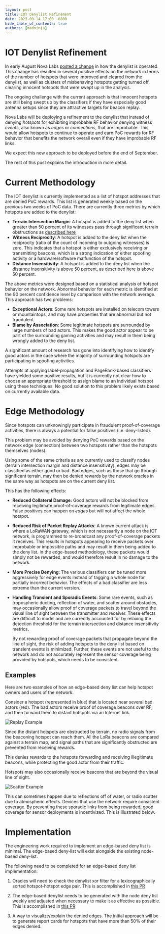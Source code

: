 ```yaml
---
layout: post
title: IOT Denylist Refinement
date: 2023-09-14 17:00 -0800
hide_table_of_contents: true
authors: [madninja]
---
```


# IOT Denylist Refinement

In early August Nova Labs [posted a change]() in how the denylist is operated. This change has
resulted in several positive effects on the network in terms of the number of hotspots that were
improved and cleared from the denylist, as well as clusters of misbehaving hotspots getting turned
off, clearing innocent hotspots that were swept up in the analysis.

The ongoing challenge with the current approach is that innocent hotspots are still being swept up
by the classifiers if they have especially good antenna setups since they are attractive targets for
beacon replay.

Nova Labs will be deploying a refinement to the denylist that instead of denying _hotspots_ for
exhibiting improbable RF behavior denying witness _events_, also known as _edges_ or _connections_,
that are improbable. This would allow hotspots to continue to operate and earn PoC rewards for RF
behavior that benefits the network overall even if they have improbable RF links.

We expect this new approach to be deployed before the end of September.

<!--truncate-->

The rest of this post explains the introduction in more detail.

# Current Methodology

The IOT denylist is currently implemented as a list of hotspot addresses that are denied PoC
rewards. This list is generated weekly based on the previous two weeks of PoC data. There are
currently three metrics by which hotspots are added to the denylist:

- **Terrain Intersection Margin**: A hotspot is added to the deny list when greater than 50 percent
  of its witnesses pass through significant terrain obstructions as
  [described here](https://docs.helium.com/devblog/2023/08/07/denylist-evolution/#terrain-aware-signal-verification)
- **Witness Reciprocity**: A hotspot is added to the deny list when the reciprocity (ratio of the
  count of incoming to outgoing witnesses) is zero. This indicates that a hotspot is either
  exclusively receiving or transmitting beacons, which is a strong indication of either spoofing
  activity or a hardware/software malfunction of the hotspot.
- **Distance Insensitivity**: A hotspot is added to the deny list when the distance insensitivity is
  above 50 percent, as described
  [here](https://docs.helium.com/devblog/2023/08/07/denylist-evolution/#witness-distance-sensitivity-measurement)
  is above 50 percent.

The above metrics were designed based on a statistical analysis of hotspot behavior on the network.
Abnormal behavior for each metric is identified at the 90 percent confidence level by comparison
with the network average. This approach has two problems:

- **Exceptional Actors**: Some rare hotspots are installed on telecom towers or mountaintops, and
  may have properties that are abnormal but not fraudulent.
- **Blame by Association**: Some legitimate hotspots are surrounded by large numbers of bad actors.
  This makes the good actor appear to be part of the surrounding gaming activities and may result in
  them being wrongly added to the deny list.

A significant amount of research has gone into identifying how to identify good actors in the case
where the majority of surrounding hotspots are participating in spoofing activities.

Attempts at applying label-propagation and PageRank-based classifiers have yielded some positive
results, but it is currently not clear how to choose an appropriate threshold to assign blame to an
individual hotspot using these techniques. No good solution to this problem likely exists based on
currently available data.

# Edge Methodology

Since hotspots can unknowingly participate in fraudulent proof-of-coverage activities, there is
always a potential for false positives (i.e. deny-listed).

This problem may be avoided by denying PoC rewards based on the network edge (connection) between
two hotspots rather than the hotspots themselves (nodes).

Using some of the same criteria as are currently used to classify nodes (terrain intersection margin
and distance insensitivity), edges may be classified as either good or bad. Bad edges, such as those
that go through significant terrain, may then be denied rewards by the network oracles in the same
way as hotspots are on the current deny list.

This has the following effects:

- **Reduced Collateral Damage:** Good actors will not be blocked from receiving legitimate
  proof-of-coverage rewards from legitimate edges. False positives can happen on _edges_ but will
  not affect the whole hotspot.
- **Reduced Risk of Packet Replay Attacks**: A known current attack is where a LoRaWAN gateway,
  which is not necessarily a node on the IOT network, is programmed to re-broadcast any
  proof-of-coverage packets it receives. This results in hotspots appearing to receive packets over
  improbable or impossible paths and may result in them being added to the deny list. In the
  edge-based methodology, these packets would simply not be rewarded, and would therefore result in
  no damage to the network.
- **More Precise Denying**: The various classifiers can be tuned more aggressively for edge events
  instead of tagging a whole node for partially incorrect behavior. The effects of a bad classifier
  are less extreme than the current version.
- **Handling Transient and Sporadic Events**: Some rare events, such as tropospheric ducting,
  reflection of water, and scatter around obstacles, may occasionally allow proof of coverage
  packets to travel beyond the visual line of sight between the transmitter and receiver. These
  effects are difficult to model and are currently accounted for by relaxing the detection threshold
  for the terrain intersection and distance insensitivity metrics.

  By not rewarding proof of coverage packets that propagate beyond the line of sight, the risk of
  adding hotspots to the deny list based on transient events is minimized. Further, these events are
  not useful to the network and do not accurately represent the sensor coverage being provided by
  hotspots, which needs to be consistent.

## Examples

Here are two examples of how an edge-based deny list can help hotspot owners and users of the
network.

Consider a hotspot (represented in blue) that is located near several bad actors (red). The bad
actors receive proof of coverage beacons over RF, and then forward them to distant hotspots via an
Internet link.

![Replay Example](replay_example.jpeg)

Since the distant hotspots are obstructed by terrain, no radio signals from the beaconing hotspot
can reach them. All the LoRa beacons are compared against a terrain map, and signal paths that are
significantly obstructed are prevented from receiving rewards.

This denies rewards to the hotspots forwarding and receiving illegitimate beacons, while protecting
the good actor from their traffic.

Hotspots may also occasionally receive beacons that are beyond the visual line of sight.

![Scatter Example](scatter_example.jpeg)

This can sometimes happen due to reflections off of water, or radio scatter due to atmospheric
effects. Devices that use the network require consistent coverage. By preventing these sporadic
links from being rewarded, good coverage for sensor deployments is incentivized. This is illustrated
below.

# Implementation

The engineering work required to implement an edge-based deny list is minimal. The edge-based
deny-list will exist alongside the existing node-based deny-list.

The following need to be completed for an edge-based deny list implementation:

1. Oracles will need to check the denylist xor filter for a lexicographically sorted hotspot-hotspot
   edge pair. This is accomplished in [this PR](https://github.com/helium/oracles/pull/627)

2. The edge-based denylist needs to be generated with the node deny list weekly and adjusted when
   necessary to make it as effective as possible. This is accomplished in
   [this PR](https://github.com/helium/xorf-generator/pull/22)

3. A way to visualize/explain the denied edges. The initial approach will be to generate report
   cards for hotspots that have more than 50% of their edges denied.

